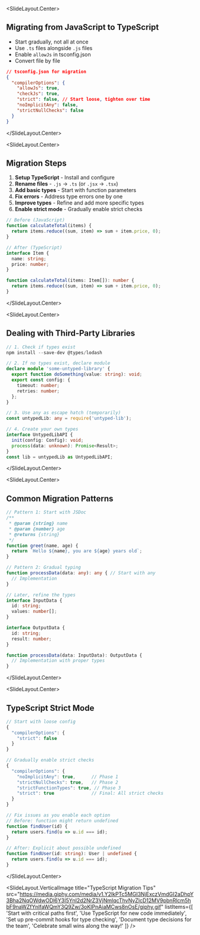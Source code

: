 
<SlideLayout.Center>
## Migrating from JavaScript to TypeScript

- Start gradually, not all at once
- Use `.ts` files alongside `.js` files
- Enable `allowJs` in tsconfig.json
- Convert file by file

```json
// tsconfig.json for migration
{
  "compilerOptions": {
    "allowJs": true,
    "checkJs": true,
    "strict": false, // Start loose, tighten over time
    "noImplicitAny": false,
    "strictNullChecks": false
  }
}
```
</SlideLayout.Center>

<SlideLayout.Center>
## Migration Steps

1. **Setup TypeScript** - Install and configure
2. **Rename files** - `.js` → `.ts` (or `.jsx` → `.tsx`)
3. **Add basic types** - Start with function parameters
4. **Fix errors** - Address type errors one by one
5. **Improve types** - Refine and add more specific types
6. **Enable strict mode** - Gradually enable strict checks

```typescript
// Before (JavaScript)
function calculateTotal(items) {
  return items.reduce((sum, item) => sum + item.price, 0);
}

// After (TypeScript)
interface Item {
  name: string;
  price: number;
}

function calculateTotal(items: Item[]): number {
  return items.reduce((sum, item) => sum + item.price, 0);
}
```
</SlideLayout.Center>

<SlideLayout.Center>
## Dealing with Third-Party Libraries

```typescript
// 1. Check if types exist
npm install --save-dev @types/lodash

// 2. If no types exist, declare module
declare module 'some-untyped-library' {
  export function doSomething(value: string): void;
  export const config: {
    timeout: number;
    retries: number;
  };
}

// 3. Use any as escape hatch (temporarily)
const untypedLib: any = require('untyped-lib');

// 4. Create your own types
interface UntypedLibAPI {
  init(config: Config): void;
  process(data: unknown): Promise<Result>;
}
const lib = untypedLib as UntypedLibAPI;
```
</SlideLayout.Center>

<SlideLayout.Center>
## Common Migration Patterns

```typescript
// Pattern 1: Start with JSDoc
/**
 * @param {string} name
 * @param {number} age
 * @returns {string}
 */
function greet(name, age) {
  return `Hello ${name}, you are ${age} years old`;
}

// Pattern 2: Gradual typing
function processData(data: any): any { // Start with any
  // Implementation
}

// Later, refine the types
interface InputData {
  id: string;
  values: number[];
}

interface OutputData {
  id: string;
  result: number;
}

function processData(data: InputData): OutputData {
  // Implementation with proper types
}
```
</SlideLayout.Center>

<SlideLayout.Center>
## TypeScript Strict Mode

```typescript
// Start with loose config
{
  "compilerOptions": {
    "strict": false
  }
}

// Gradually enable strict checks
{
  "compilerOptions": {
    "noImplicitAny": true,      // Phase 1
    "strictNullChecks": true,   // Phase 2
    "strictFunctionTypes": true, // Phase 3
    "strict": true              // Final: All strict checks
  }
}

// Fix issues as you enable each option
// Before: function might return undefined
function findUser(id) {
  return users.find(u => u.id === id);
}

// After: Explicit about possible undefined
function findUser(id: string): User | undefined {
  return users.find(u => u.id === id);
}
```
</SlideLayout.Center>

<SlideLayout.VerticalImage
  title="TypeScript Migration Tips"
  src="https://media.giphy.com/media/v1.Y2lkPTc5MGI3NjExczVmdGI2aDhpY3Bha2NqOWdwODl6Y3I5YnI2d2NrZ3VjNmlqcThvNyZlcD12MV9pbnRlcm5hbF9naWZfYnlfaWQmY3Q9Zw/3oKIPnAiaMCws8nOsE/giphy.gif"
  listItems={[
    'Start with critical paths first',
    'Use TypeScript for new code immediately',
    'Set up pre-commit hooks for type checking',
    'Document type decisions for the team',
    'Celebrate small wins along the way!'
  ]}
/>